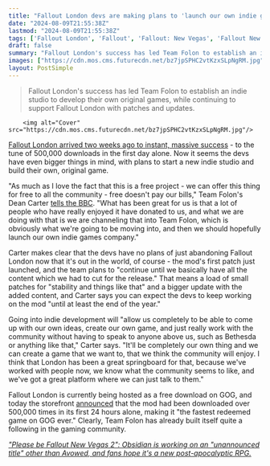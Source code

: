 ```yaml
---
title: "Fallout London devs are making plans to 'launch our own indie games company,' and with 500,000 downloads they're off to a great start"
date: "2024-08-09T21:55:38Z"
lastmod: "2024-08-09T21:55:38Z"
tags: ['Fallout London', 'Fallout', 'Fallout: New Vegas', 'Fallout New Vegas 2', 'Obsidian', 'Avowed', 'RPG', 'Bethesda', 'GOG']
draft: false
summary: "Fallout London's success has led Team Folon to establish an indie studio to develop their own original games, while continuing to support Fallout London with patches and updates."
images: ["https://cdn.mos.cms.futurecdn.net/bz7jpSPHC2vtKzxSLpNgRM.jpg"]
layout: PostSimple
---
```

> Fallout London's success has led Team Folon to establish an indie studio to develop their own original games, while continuing to support Fallout London with patches and updates.


        <img alt="Cover" src="https://cdn.mos.cms.futurecdn.net/bz7jpSPHC2vtKzxSLpNgRM.jpg"/>
        
[Fallout London arrived two weeks ago to instant, massive success](https://www.gamesradar.com/games/fallout/fallout-london-feels-like-an-actual-bethesda-rpg-launch-heaps-of-praise-mixed-in-with-plenty-of-crash-complaints/) - to the tune of 500,000 downloads in the first day alone. Now it seems the devs have even bigger things in mind, with plans to start a new indie studio and build their own, original game.

"As much as I love the fact that this is a free project - we can offer this thing for free to all the community - free doesn't pay our bills," Team Folon's Dean Carter [tells the BBC](https://www.youtube.com/watch?v=aXld-FJOqHE). "What has been great for us is that a lot of people who have really enjoyed it have donated to us, and what we are doing with that is we are channeling that into Team Folon, which is obviously what we're going to be moving into, and then we should hopefully launch our own indie games company."

Carter makes clear that the devs have no plans of just abandoning Fallout London now that it's out in the world, of course - the mod's first patch just launched, and the team plans to "continue until we basically have all the content which we had to cut for the release." That means a load of small patches for "stability and things like that" and a bigger update with the added content, and Carter says you can expect the devs to keep working on the mod "until at least the end of the year."

Going into indie development will "allow us completely to be able to come up with our own ideas, create our own game, and just really work with the community without having to speak to anyone above us, such as Bethesda or anything like that," Carter says. "It'll be completely our own thing and we can create a game that we want to, that we think the community will enjoy. I think that London has been a great springboard for that, because we've worked with people now, we know what the community seems to like, and we've got a great platform where we can just talk to them."

Fallout London is currently being hosted as a free download on GOG, and today the storefront [announced](https://gog.prowly.com/341821-fallout-london-becomes-the-fastest-redeemed-game-of-all-time-on-gog-and-brings-in-an-update) that the mod had been downloaded over 500,000 times in its first 24 hours alone, making it "the fastest redeemed game on GOG ever." Clearly, Team Folon has already built itself quite a following in the gaming community.

[<em>"Please be Fallout New Vegas 2": Obsidian is working on an "unannounced title" other than Avowed, and fans hope it's a new post-apocalyptic RPG.</em>](https://www.gamesradar.com/games/fallout/please-be-fallout-new-vegas-2-obsidian-is-working-on-an-unannounced-title-other-than-avowed-and-fans-hope-its-a-new-post-apocalyptic-rpg/)
        